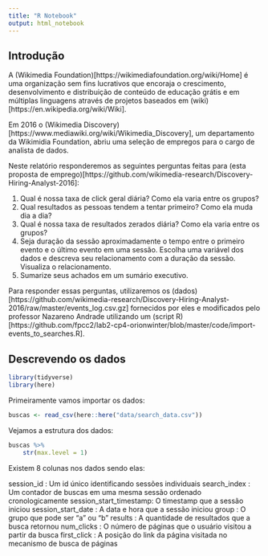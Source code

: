 ```yaml
---
title: "R Notebook"
output: html_notebook
---
```


## Introdução

A (Wikimedia Foundation)[https://wikimediafoundation.org/wiki/Home] é uma organização sem fins lucrativos que encoraja o crescimento, desenvolvimento e distribuição de conteúdo de educação grátis e em múltiplas linguagens através de projetos baseados em (wiki)[https://en.wikipedia.org/wiki/Wiki]. 

Em 2016 o (Wikimedia Discovery)[https://www.mediawiki.org/wiki/Wikimedia_Discovery], um departamento da Wikimidia Foundation, abriu uma seleção de empregos para o cargo de analista de dados. 

Neste relatório responderemos as seguintes perguntas feitas para (esta proposta de emprego)[https://github.com/wikimedia-research/Discovery-Hiring-Analyst-2016]:

1. Qual é nossa taxa de click geral diária? Como ela varia entre os grupos?
2. Qual resultados as pessoas tendem a tentar primeiro? Como ela muda dia a dia?
3. Qual é nossa taxa de resultados zerados diária? Como ela varia entre os grupos?
4. Seja duração da sessão aproximadamente o tempo entre o primeiro evento e o último evento em uma sessão. Escolha uma variável dos dados e descreva seu relacionamento com a duração da sessão. Visualiza o relacionamento.
5. Sumarize seus achados em um sumário executivo.

Para responder essas perguntas, utilizaremos os  (dados)[https://github.com/wikimedia-research/Discovery-Hiring-Analyst-2016/raw/master/events_log.csv.gz] fornecidos por eles e modificados pelo professor Nazareno Andrade utilizando um (script R)[https://github.com/fpcc2/lab2-cp4-orionwinter/blob/master/code/import-events_to_searches.R].

## Descrevendo os dados

```r
library(tidyverse)
library(here)
```

Primeiramente vamos importar os dados:

```r
buscas <- read_csv(here::here("data/search_data.csv"))
```

Vejamos a estrutura dos dados:

```r
buscas %>% 
    str(max.level = 1)
```

Existem 8 colunas nos dados sendo elas:

session_id             : Um id único identificando sessões individuais
search_index           : Um contador de buscas em uma mesma sessão ordenado cronologicamente
session_start_timestamp: O timestamp que a sessão iniciou
session_start_date     : A data e hora que a sessão iniciou
group                  : O grupo que pode ser "a" ou "b"
results                : A quantidade de resultados que a busca retornou
num_clicks             : O número de páginas que o usuário visitou a partir da busca
first_click            : A posição do link da página visitada no mecanismo de busca de páginas


